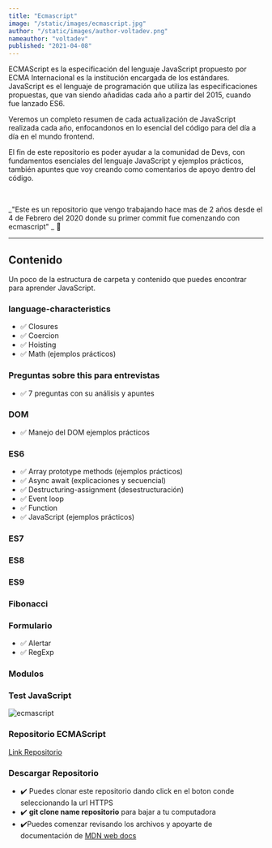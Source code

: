 ```yaml
---
title: "Ecmascript"
image: "/static/images/ecmascript.jpg"
author: "/static/images/author-voltadev.png"
nameauthor: "voltadev"
published: "2021-04-08"
---
```


ECMAScript es la especificación del lenguaje JavaScript propuesto por ECMA Internacional es la
institución encargada de los estándares. JavaScript es el lenguaje de programación que utiliza las
especificaciones propuestas, que van siendo añadidas cada año a partir del 2015, cuando fue lanzado ES6.

Veremos un completo resumen de cada actualización de JavaScript realizada cada año, enfocandonos en lo esencial del código para del día a día en el mundo frontend.

El fin de este repositorio es poder ayudar a la comunidad de Devs, con fundamentos esenciales del lenguaje JavaScript y ejemplos prácticos, también apuntes que voy creando como comentarios de apoyo dentro del código.

<br />

_"Este es un repositorio que vengo trabajando hace mas de 2 años desde el 4 de Febrero
del 2020 donde su primer commit fue comenzando con ecmascript" _ 🙂

---

## Contenido

Un poco de la estructura de carpeta y contenido que puedes encontrar para aprender JavaScript.

### language-characteristics

- <span className="list-icon">✅ </span> Closures
- <span className="list-icon">✅ </span> Coercion
- <span className="list-icon">✅ </span> Hoisting
- <span className="list-icon">✅ </span> Math (ejemplos prácticos)

### Preguntas sobre this para entrevistas

- <span className="list-icon">✅ </span> 7 preguntas con su análisis y apuntes

### DOM

- <span className="list-icon">✅ </span> Manejo del DOM ejemplos prácticos

### ES6

- <span className="list-icon">✅ </span> Array prototype methods (ejemplos prácticos)
- <span className="list-icon">✅ </span> Async await (explicaciones y secuencial)
- <span className="list-icon">✅ </span> Destructuring-assignment (desestructuración)
- <span className="list-icon">✅ </span> Event loop
- <span className="list-icon">✅ </span> Function
- <span className="list-icon">✅ </span> JavaScript (ejemplos prácticos)

### ES7

### ES8

### ES9

### Fibonacci

### Formulario

- <span className="list-icon">✅ </span> Alertar
- <span className="list-icon">✅ </span> RegExp

### Modulos

### Test JavaScript

![ecmascript](/static/images/ecmascript.gif "ecmascript")

### Repositorio ECMAScript

[Link Repositorio](https://github.com/volta2016/ECMASCRIPT "ECMASCRIPT")

### Descargar Repositorio

- <span className="list-icon">✔️</span> Puedes clonar este repositorio dando click
  en el boton conde seleccionando la url HTTPS
- <span className="list-icon">✔️</span> <b>git clone name repositorio</b> para bajar
  a tu computadora
- <span className="list-icon">✔️</span>Puedes comenzar revisando los archivos y
  apoyarte de documentación de <a href="https://developer.mozilla.org/es/">MDN web docs</a>
